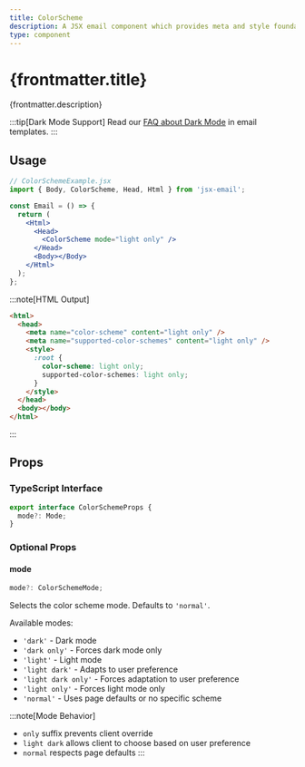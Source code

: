 ```yaml
---
title: ColorScheme
description: A JSX email component which provides meta and style foundations for color scheme support
type: component
---
```



<h1>{frontmatter.title}</h1>
<p>{frontmatter.description}</p>

:::tip[Dark Mode Support]
Read our [FAQ about Dark Mode](/getting-started/faq#dark-and-light-mode) in email templates.
:::

<Install type={frontmatter.type} />

## Usage

```jsx "ColorScheme"
// ColorSchemeExample.jsx
import { Body, ColorScheme, Head, Html } from 'jsx-email';

const Email = () => {
  return (
    <Html>
      <Head>
        <ColorScheme mode="light only" />
      </Head>
      <Body></Body>
    </Html>
  );
};
```

:::note[HTML Output]

```html
<html>
  <head>
    <meta name="color-scheme" content="light only" />
    <meta name="supported-color-schemes" content="light only" />
    <style>
      :root {
        color-scheme: light only;
        supported-color-schemes: light only;
      }
    </style>
  </head>
  <body></body>
</html>
```

:::

## Props

### TypeScript Interface

```ts
export interface ColorSchemeProps {
  mode?: Mode;
}
```

### Optional Props

#### mode

```ts
mode?: ColorSchemeMode;
```

Selects the color scheme mode. Defaults to `'normal'`.

Available modes:

- `'dark'` - Dark mode
- `'dark only'` - Forces dark mode only
- `'light'` - Light mode
- `'light dark'` - Adapts to user preference
- `'light dark only'` - Forces adaptation to user preference
- `'light only'` - Forces light mode only
- `'normal'` - Uses page defaults or no specific scheme

:::note[Mode Behavior]

- `only` suffix prevents client override
- `light dark` allows client to choose based on user preference
- `normal` respects page defaults
  :::
